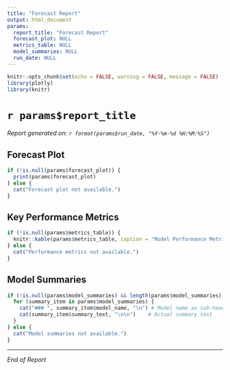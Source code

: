 ```yaml
---
title: "Forecast Report"
output: html_document
params:
  report_title: "Forecast Report"
  forecast_plot: NULL
  metrics_table: NULL
  model_summaries: NULL
  run_date: NULL
---
```


```r
knitr::opts_chunk$set(echo = FALSE, warning = FALSE, message = FALSE)
library(plotly)
library(knitr)
```

# `r params$report_title`

*Report generated on: `r format(params$run_date, "%Y-%m-%d %H:%M:%S")`*

## Forecast Plot

```r
if (!is.null(params$forecast_plot)) {
  print(params$forecast_plot)
} else {
  cat("Forecast plot not available.")
}
```

## Key Performance Metrics

```r
if (!is.null(params$metrics_table)) {
  knitr::kable(params$metrics_table, caption = "Model Performance Metrics")
} else {
  cat("Performance metrics not available.")
}
```

## Model Summaries

```r
if (!is.null(params$model_summaries) && length(params$model_summaries) > 0) {
  for (summary_item in params$model_summaries) {
    cat("### ", summary_item$model_name, "\n") # Model name as sub-heading
    cat(summary_item$summary_text, "\n\n")    # Actual summary text
  }
} else {
  cat("Model summaries not available.")
}
```
---
*End of Report*
